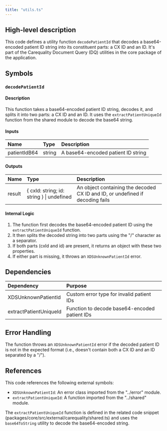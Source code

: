 ```yaml
---
title: "utils.ts"
---
```


## High-level description
This code defines a utility function `decodePatientId` that decodes a base64-encoded patient ID string into its constituent parts: a CX ID and an ID. It's part of the Carequality Document Query (DQ) utilities in the core package of the application.

## Symbols

### `decodePatientId`
#### Description
This function takes a base64-encoded patient ID string, decodes it, and splits it into two parts: a CX ID and an ID. It uses the `extractPatientUniqueId` function from the shared module to decode the base64 string.

#### Inputs
| Name | Type | Description |
|:-----|:-----|:------------|
| patientIdB64 | string | A base64-encoded patient ID string |

#### Outputs
| Name | Type | Description |
|:-----|:-----|:------------|
| result | \{ cxId: string; id: string \} \| undefined | An object containing the decoded CX ID and ID, or undefined if decoding fails |

#### Internal Logic
1. The function first decodes the base64-encoded patient ID using the `extractPatientUniqueId` function.
2. It then splits the decoded string into two parts using the "/" character as a separator.
3. If both parts (cxId and id) are present, it returns an object with these two properties.
4. If either part is missing, it throws an `XDSUnknownPatientId` error.

## Dependencies
| Dependency | Purpose |
|:-----------|:--------|
| XDSUnknownPatientId | Custom error type for invalid patient IDs |
| extractPatientUniqueId | Function to decode base64-encoded patient IDs |

## Error Handling
The function throws an `XDSUnknownPatientId` error if the decoded patient ID is not in the expected format (i.e., doesn't contain both a CX ID and an ID separated by a "/").

## References
This code references the following external symbols:
- `XDSUnknownPatientId`: An error class imported from the "../error" module.
- `extractPatientUniqueId`: A function imported from the "../shared" module.

The `extractPatientUniqueId` function is defined in the related code snippet (packages/core/src/external/carequality/shared.ts) and uses the `base64ToString` utility to decode the base64-encoded string.
